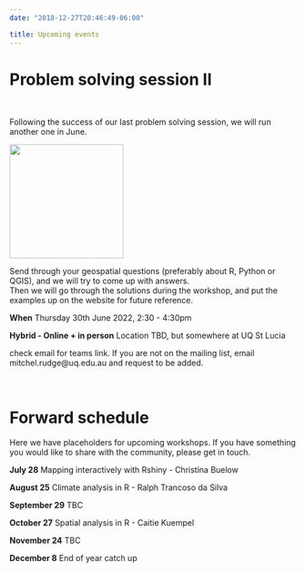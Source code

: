 ```yaml
---
date: "2018-12-27T20:46:49-06:00"

title: Upcoming events
---
```


# Problem solving session II 

<br>

Following the success of our last problem solving session, we will run another one in June. 

<img width="200" src="https://m.media-amazon.com/images/I/81nKJATxK2L._AC_SX679_.jpg">


Send through your geospatial questions (preferably about R, Python or QGIS), and we will try to come up with answers.   
Then we will go through the solutions during the workshop, and put the examples up on the website for future reference.  


**When** Thursday 30th June 2022, 2:30 - 4:30pm


**Hybrid - Online + in person**
Location TBD, but somewhere at UQ St Lucia

check email for teams link. 
If you are not on the mailing list, email mitchel.rudge@uq.edu.au and request to be added. 

<br>

# Forward schedule 

Here we have placeholders for upcoming workshops. If you have something you would like to share with the community, 
please get in touch. 


**July 28**
Mapping interactively with Rshiny - Christina Buelow

**August 25**
Climate analysis in R - Ralph Trancoso da Silva 

**September 29**
TBC

**October 27**
Spatial analysis in R - Caitie Kuempel

**November 24**
TBC

**December 8**
End of year catch up























